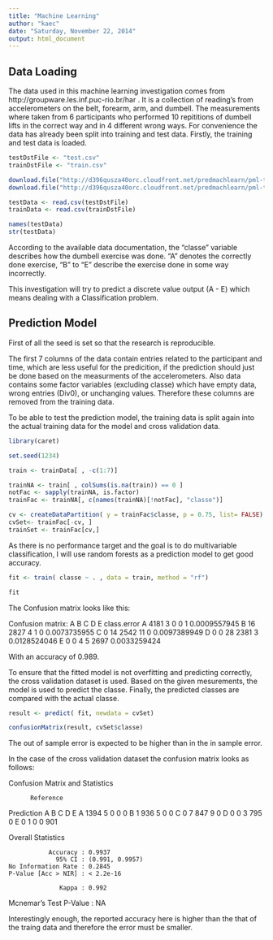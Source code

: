```yaml
---
title: "Machine Learning"
author: "kaec"
date: "Saturday, November 22, 2014"
output: html_document
---
```

## Data Loading
The data used in this machine learning investigation comes from http://groupware.les.inf.puc-rio.br/har . It is a collection of reading's from accelerometers on the belt, forearm, arm, and dumbell. The measurements where taken from 6 participants who performed 10 repititions of dumbell lifts in the correct way and in 4 different wrong ways.
For convenience the data has already been split into training and test data. Firstly, the training and test data is loaded.

```r
testDstFile <- "test.csv"
trainDstFile <- "train.csv"

download.file("http://d396qusza40orc.cloudfront.net/predmachlearn/pml-testing.csv", testDstFile)
download.file("http://d396qusza40orc.cloudfront.net/predmachlearn/pml-training.csv", trainDstFile)

testData <- read.csv(testDstFile)
trainData <- read.csv(trainDstFile)

names(testData)
str(testData)
```

According to the available data documentation, the "classe" variable describes how the dumbell exercise was done. "A" denotes the correctly done exercise, "B" to "E" describe the exercise done in some way incorrectly. 

This investigation will try to predict a discrete value output (A - E) which means dealing with a Classification problem.

## Prediction Model
First of all the seed is set so that the research is reproducible. 

The first 7 columns of the data contain entries related to the participant and time, which are less useful for the predicition, if the prediction should just be done based on the measurments of the accelerometers. 
Also data contains some factor variables (excluding classe) which have empty data, wrong entries (Div0), or unchanging values. Therefore these columns are removed from the training data. 

To be able to test the prediction model, the training data is split again into the actual training data for the model and cross validation data. 

```r
library(caret)

set.seed(1234)

train <- trainData[ , -c(1:7)]

trainNA <- train[ , colSums(is.na(train)) == 0 ]
notFac <- sapply(trainNA, is.factor)
trainFac <- trainNA[, c(names(trainNA)[!notFac], "classe")]

cv <- createDataPartition( y = trainFac$classe, p = 0.75, list= FALSE)
cvSet<- trainFac[-cv, ]
trainSet <- trainFac[cv,]
```

As there is no performance target and the goal is to do multivariable classification, I will use random forests as a prediction model to get good accuracy. 

```r
fit <- train( classe ~ . , data = train, method = "rf")

fit
```

The Confusion matrix looks like this:

Confusion matrix:
    A     B    C    D    E  class.error
A 4181    3    0    0    1 0.0009557945
B   16 2827    4    1    0 0.0073735955
C    0   14 2542   11    0 0.0097389949
D    0    0   28 2381    3 0.0128524046
E    0    0    4    5 2697 0.0033259424

With an accuracy of 0.989. 

To ensure that the fitted model is not overfitting and predicting correctly, the cross validation dataset is used. Based on the given mesurements, the model is used to predict the classe. Finally, the predicted classes are compared with the actual classe. 
```r
result <- predict( fit, newdata = cvSet)

confusionMatrix(result, cvSet$classe)
```

The out of sample error is expected to be higher than in the in sample error. 

In the case of the cross validation dataset the confusion matrix looks as follows:


Confusion Matrix and Statistics

          Reference
Prediction    A    B    C    D    E
         A 1394    5    0    0    0
         B    1  936    5    0    0
         C    0    7  847    9    0
         D    0    0    3  795    0
         E    0    1    0    0  901

Overall Statistics
                                         
               Accuracy : 0.9937         
                 95% CI : (0.991, 0.9957)
    No Information Rate : 0.2845         
    P-Value [Acc > NIR] : < 2.2e-16      
                                         
                  Kappa : 0.992          
 Mcnemar's Test P-Value : NA  

Interestingly enough, the reported accuracy here is higher than the that of the traing data and therefore the error must be smaller. 

